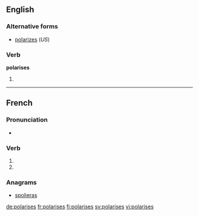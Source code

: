 {{also|polarisés}}
==English==

===Alternative forms===
* [[polarizes]] (''US'')

===Verb===
'''polarises'''

# {{en-third-person singular of|polarise}}

----

==French==

===Pronunciation===
* {{IPA|lang=fr|/pɔ.la.ʁiz/}}

===Verb===
{{fr-verb-form}}

# {{conjugation of|polariser||2|s|pres|ind|lang=fr}}
# {{conjugation of|polariser||2|s|pres|sub|lang=fr}}

===Anagrams===
* [[spolieras#French|spolieras]]

[[de:polarises]]
[[fr:polarises]]
[[fi:polarises]]
[[sv:polarises]]
[[vi:polarises]]